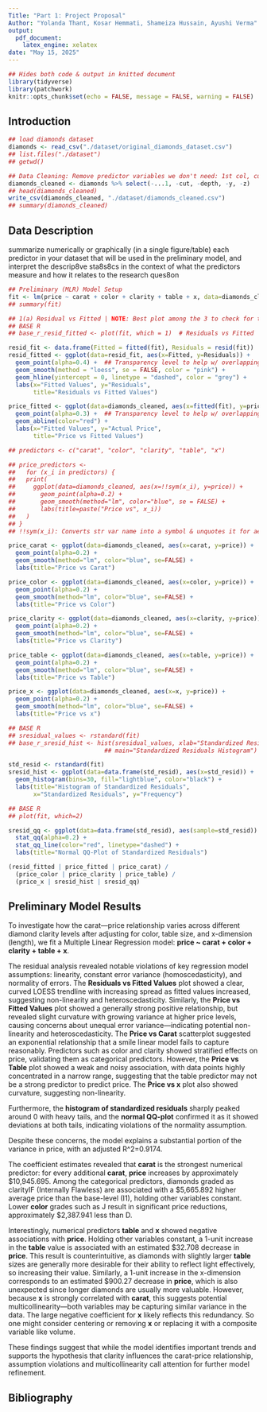 ```yaml
---
Title: "Part 1: Project Proposal"
Author: "Yolanda Thant, Kosar Hemmati, Shameiza Hussain, Ayushi Verma"
output: 
  pdf_document:
    latex_engine: xelatex
date: "May 15, 2025"
---
```

```r
## Hides both code & output in knitted document 
library(tidyverse)
library(patchwork)
knitr::opts_chunk$set(echo = FALSE, message = FALSE, warning = FALSE)  ## Globally suppress all code, messages, & warnings
```

## Introduction

```r
## load diamonds dataset
diamonds <- read_csv("./dataset/original_diamonds_dataset.csv")
## list.files("./dataset") 
## getwd()
```

```r
## Data Cleaning: Remove predictor variables we don't need: 1st col, cut, depth, y, z
diamonds_cleaned <- diamonds %>% select(-...1, -cut, -depth, -y, -z)
## head(diamonds_cleaned)
write_csv(diamonds_cleaned, "./dataset/diamonds_cleaned.csv")
## summary(diamonds_cleaned)
```

## Data Description
summarize numerically or graphically (in a single figure/table) each predictor in your dataset that
will be used in the preliminary model, and interpret the descrip8ve sta8s8cs in the context of what the predictors
measure and how it relates to the research ques8on

```r
## Preliminary (MLR) Model Setup
fit <- lm(price ~ carat + color + clarity + table + x, data=diamonds_cleaned)
## summary(fit)
```

```r
## 1(a) Residual vs Fitted | NOTE: Best plot among the 3 to check for these 2 assumptions
## BASE R
## base_r_resid_fitted <- plot(fit, which = 1)  # Residuals vs Fitted

resid_fit <- data.frame(Fitted = fitted(fit), Residuals = resid(fit))
resid_fitted <- ggplot(data=resid_fit, aes(x=Fitted, y=Residuals)) +
  geom_point(alpha=0.4) +  ## Transparency level to help w/ overlapping pts
  geom_smooth(method = "loess", se = FALSE, color = "pink") +
  geom_hline(yintercept = 0, linetype = "dashed", color = "grey") +
  labs(x="Fitted Values", y="Residuals",
       title="Residuals vs Fitted Values")
```

```r
price_fitted <- ggplot(data=diamonds_cleaned, aes(x=fitted(fit), y=price)) +
  geom_point(alpha=0.3) +  ## Transparency level to help w/ overlapping pts
  geom_abline(color="red") +
  labs(x="Fitted Values", y="Actual Price",
       title="Price vs Fitted Values")
```

```r
## predictors <- c("carat", "color", "clarity", "table", "x")

## price_predictors <- 
##   for (x_i in predictors) {
##   print(
##     ggplot(data=diamonds_cleaned, aes(x=!!sym(x_i), y=price)) +
##       geom_point(alpha=0.2) +
##       geom_smooth(method="lm", color="blue", se = FALSE) +
##       labs(title=paste("Price vs", x_i))
##   )
## }
## !!sym(x_i): Converts str var name into a symbol & unquotes it for aes() to use it directly.

price_carat <- ggplot(data=diamonds_cleaned, aes(x=carat, y=price)) +
  geom_point(alpha=0.2) +
  geom_smooth(method="lm", color="blue", se=FALSE) +
  labs(title="Price vs Carat")

price_color <- ggplot(data=diamonds_cleaned, aes(x=color, y=price)) +
  geom_point(alpha=0.2) +
  geom_smooth(method="lm", color="blue", se=FALSE) +
  labs(title="Price vs Color")

price_clarity <- ggplot(data=diamonds_cleaned, aes(x=clarity, y=price)) +
  geom_point(alpha=0.2) +
  geom_smooth(method="lm", color="blue", se=FALSE) +
  labs(title="Price vs Clarity")

price_table <- ggplot(data=diamonds_cleaned, aes(x=table, y=price)) +
  geom_point(alpha=0.2) +
  geom_smooth(method="lm", color="blue", se=FALSE) +
  labs(title="Price vs Table")

price_x <- ggplot(data=diamonds_cleaned, aes(x=x, y=price)) +
  geom_point(alpha=0.2) +
  geom_smooth(method="lm", color="blue", se=FALSE) +
  labs(title="Price vs x")
```

```r
## BASE R
## sresidual_values <- rstandard(fit)
## base_r_sresid_hist <- hist(sresidual_values, xlab="Standardized Residuals", 
                           ## main="Standardized Residuals Histogram")

std_resid <- rstandard(fit)
sresid_hist <- ggplot(data=data.frame(std_resid), aes(x=std_resid)) +
  geom_histogram(bins=30, fill="lightblue", color="black") +
  labs(title="Histogram of Standardized Residuals",
       x="Standardized Residuals", y="Frequency")
```

```r
## BASE R
## plot(fit, which=2)

sresid_qq <- ggplot(data=data.frame(std_resid), aes(sample=std_resid)) +
  stat_qq(alpha=0.2) +
  stat_qq_line(color="red", linetype="dashed") +
  labs(title="Normal QQ-Plot of Standardized Residuals")
```

```r
(resid_fitted | price_fitted | price_carat) / 
  (price_color | price_clarity | price_table) / 
  (price_x | sresid_hist | sresid_qq)
```

## Preliminary Model Results
To investigate how the carat—price relationship varies across different diamond clarity levels after adjusting for color, table size, and x-dimension (length), we fit a Multiple Linear Regression model: 
**price ~ carat + color + clarity + table + x**. 

The residual analysis revealed notable violations of key regression model assumptions: linearity, constant error variance (homoscedasticity), and normality of errors. The **Residuals vs Fitted Values** plot showed a clear, curved LOESS trendline with increasing spread as fitted values increased, suggesting non-linearity and heteroscedasticity. Similarly, the **Price vs Fitted Values** plot showed a generally strong positive relationship, but revealed slight curvature with growing variance at higher price levels, causing concerns about unequal error variance—indicating potential non-linearity and heteroscedasticity. The **Price vs Carat** scatterplot suggested an exponential relationship that a smile linear model fails to capture reasonably. Predictors such as color and clarity showed stratified effects on price, validating them as categorical predictors. However, the **Price vs Table** plot showed a weak and noisy association, with data points highly concentrated in a narrow range, suggesting that the table predictor may not be a strong predictor to predict price. The **Price vs x** plot also showed curvature, suggesting non-linearity.

Furthermore, the **histogram of standardized residuals** sharply peaked around 0 with heavy tails, and the **normal QQ-plot** confirmed it as it showed deviations at both tails, indicating violations of the normality assumption. 

Despite these concerns, the model explains a substantial portion of the variance in price, with an adjusted R^2=0.9174.

The coefficient estimates revealed that **carat** is the strongest numerical predictor: for every additional **carat**, **price** increases by approximately \$10,945.695. Among the categorical predictors, diamonds graded as clarityIF (Internally Flawless) are associated with a \$5,665.892 higher average price than the base-level (I1), holding other variables constant. Lower **color** grades such as J result in significant price reductions, approximately \$2,387.941 less than D. 

Interestingly, numerical predictors **table** and **x** showed negative associations with **price**. Holding other variables constant, a 1-unit increase in the **table** value is associated with an estimated \$32.708 decrease in **price**. This result is counterintuitive, as diamonds with slightly larger **table** sizes are generally more desirable for their ability to reflect light effectively, so increasing their value. Similarly, a 1-unit increase in the x-dimension corresponds to an estimated \$900.27 decrease in **price**, which is also unexpected since longer diamonds are usually more valuable. However, because **x** is strongly correlated with **carat**, this suggests potential multicollinearity—both variables may be capturing similar variance in the data. The large negative coefficient for **x** likely reflects this redundancy. So one might consider centering or removing **x** or replacing it with a composite variable like volume.


These findings suggest that while the model identifies important trends and supports the hypothesis that clarity influences the carat-price relationship, assumption violations and multicollinearity call attention for further model refinement.

## Bibliography

